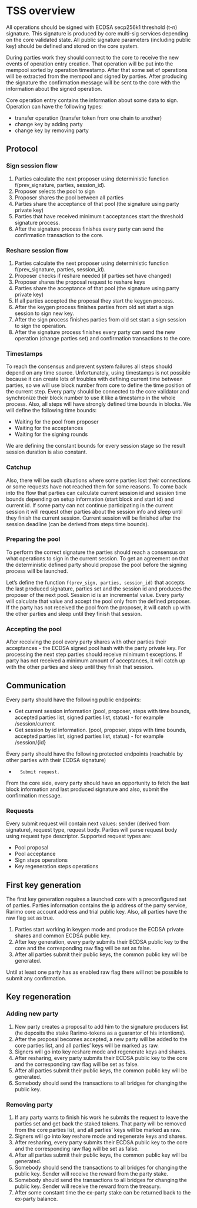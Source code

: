 ---
---

# TSS overview

All operations should be signed with ECDSA secp256k1 threshold (t-n) signature.
This signature is produced by core multi-sig services depending on the core validated state.
All public signature parameters (including public key) should be defined and stored on the core system.

During parties work they should connect to the core to receive the new events of operation entry creation.
That operation will be put into the mempool sorted by operation timestamp.
After that some set of operations will be extracted from the mempool and signed by parties.
After producing the signature the confirmation message will be sent to the core with the information about the signed operation.

Core operation entry contains the information about some data to sign. Operation can have the following types:
- transfer operation (transfer token from one chain to another)
- change key by adding party
- change key by removing party

## Protocol

### Sign session flow

1. Parties calculate the next proposer using deterministic function f(prev_signature, parties, session_id).
2. Proposer selects the pool to sign
3. Proposer shares the pool between all parties
4. Parties share the acceptance of that pool (the signature using party private key)
5. Parties that have received minimum t acceptances start the threshold signature process.
6. After the signature process finishes every party can send the confirmation transaction to the core.


### Reshare session flow

1. Parties calculate the next proposer using deterministic function f(prev_signature, parties, session_id).
2. Proposer checks if reshare needed (if parties set have changed)
3. Proposer shares the proposal request to reshare keys
4. Parties share the acceptance of that pool (the signature using party private key)
5. If all parties accepted the proposal they start the keygen process.
6. After the keygen process finishes parties from old set start a sign session to sign new key.
7. After the sign process finishes parties from old set start a sign session to sign the operation.
8. After the signature process finishes every party can send the new operation (change parties set) and confirmation transactions to the core.

### Timestamps

To reach the consensus and prevent system failures all steps should depend on any time source. Unfortunately, using timestamps is not possible because it can create lots of troubles with defining current time between parties, so we will use block number from core to define the time position of the current step. Every party should be connected to the core validator and synchronize their block number to use it like a timestamp in the whole process.
Also, all steps will have strongly defined time bounds in blocks. We will define the following time bounds:
- Waiting for the pool from proposer
- Waiting for the acceptances
- Waiting for the signing rounds

We are defining the constant bounds for every session stage so the result session duration is also constant.

### Catchup

Also, there will be such situations where some parties lost their connections or some requests have not reached them for some reasons.
To come back into the flow that parties can calculate current session id and session time bounds depending on setup information (start block and start id) and current id.
If some party can not continue participating in the current session it will request other parties about the session info and sleep until they finish the current session.
Current session will be finished after the session deadline (can be derived from steps time bounds).

### Preparing the pool

To perform the correct signature the parties should reach a consensus on what operations to sign in the current session.
To get an agreement on that the deterministic defined party should propose the pool before the signing process will be launched.

Let’s define the function `f(prev_sign, parties, session_id)` that accepts the last produced signature, parties set and the session id and produces the proposer of the next pool. Session id is an incremental value.
Every party will calculate that value and accept the pool only from the defined proposer. If the party has not received the pool from the proposer, it will catch up with the other parties and sleep until they finish that session.

### Accepting the pool
After receiving the pool every party shares with other parties their acceptances - the ECDSA signed pool hash with the party private key. For processing the next step parties should receive minimum t exceptions.
If party has not received a minimum amount of acceptances, it will catch up with the other parties and sleep until they finish that session.

## Communication

Every party should have the following public endpoints:
- Get current session information (pool, proposer, steps with time bounds, accepted parties list, signed parties list, status) - for example /session/current
- Get session by id information. (pool, proposer, steps with time bounds, accepted parties list, signed parties list, status) - for example /session/{id}

Every party should have the following protected endpoints (reachable by other parties with their ECDSA signature)
-   	Submit request.

From the core side, every party should have an opportunity to fetch the last block information and last produced signature and also, submit the confirmation message.

### Requests
Every submit request will contain next values: sender (derived from signature), request type, request body. Parties will parse request body using request type descriptor. Supported request types are:
- Pool proposal
- Pool acceptance
- Sign steps operations
- Key regeneration steps operations

## First key generation

The first key generation requires a launched core with a preconfigured set of parties. Parties information contains the ip address of the party service, Rarimo core account address and trial public key. Also, all parties have the raw flag set as true.

1. Parties start working in keygen mode and produce the ECDSA private shares and common ECDSA public key.
2. After key generation, every party submits their ECDSA public key to the core and the corresponding raw flag will be set as false.
3. After all parties submit their public keys, the common public key will be generated.

Until at least one party has as enabled raw flag there will not be possible to submit any confirmation.

## 	Key regeneration

### Adding new party
1. New party creates a proposal to add him to the signature producers list (he deposits the stake Rarimo-tokens as a guarantor of his intentions).
2. After the proposal becomes accepted, a new party will be added to the core parties list, and all parties’ keys will be marked as raw.
3. Signers will go into key reshare mode and regenerate keys and shares.
4. After resharing,  every party submits their ECDSA public key to the core and the corresponding raw flag will be set as false.
5. After all parties submit their public keys, the common public key will be generated.
6. Somebody should send the transactions to all bridges for changing the public key.

### Removing party
1. If any party wants to finish his work he submits the request to leave the parties set and get back the staked tokens. That party will be removed from the core parties list, and all parties’ keys will be marked as raw.
2. Signers will go into key reshare mode and regenerate keys and shares.
3. After resharing,  every party submits their ECDSA public key to the core and the corresponding raw flag will be set as false.
4. After all parties submit their public keys, the common public key will be generated.
5. Somebody should send the transactions to all bridges for changing the public key. Sender will receive the reward from the party stake.
6. Somebody should send the transactions to all bridges for changing the public key. Sender will receive the reward from the treasury.
7. After some constant time the ex-party stake can be returned back to the ex-party balance.


